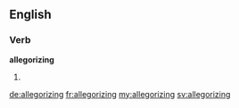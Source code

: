 ==English==

===Verb===
'''allegorizing'''

# {{present participle of|allegorize}}

[[de:allegorizing]]
[[fr:allegorizing]]
[[my:allegorizing]]
[[sv:allegorizing]]